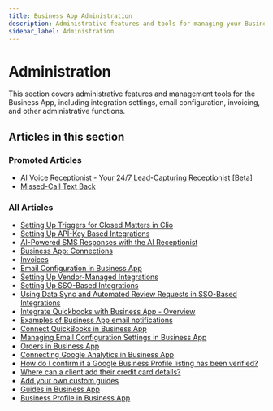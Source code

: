 ```yaml
---
title: Business App Administration
description: Administrative features and tools for managing your Business App
sidebar_label: Administration
---
```


# Administration

This section covers administrative features and management tools for the Business App, including integration settings, email configuration, invoicing, and other administrative functions.

## Articles in this section

### Promoted Articles
- [AI Voice Receptionist - Your 24/7 Lead-Capturing Receptionist [Beta]](/business-app/administration/ai-voice-receptionist)
- [Missed-Call Text Back](/business-app/administration/missed-call-text-back)

### All Articles
- [Setting Up Triggers for Closed Matters in Clio](/business-app/administration/setting-up-triggers-for-closed-matters-in-clio)
- [Setting Up API-Key Based Integrations](/business-app/administration/api-key-based-integrations)
- [AI-Powered SMS Responses with the AI Receptionist](/business-app/administration/ai-powered-sms-responses)
- [Business App: Connections](/business-app/administration/business-app-connections)
- [Invoices](/business-app/administration/invoices)
- [Email Configuration in Business App](/business-app/administration/email-configuration)
- [Setting Up Vendor-Managed Integrations](/business-app/administration/setting-up-vendor-managed-integrations)
- [Setting Up SSO-Based Integrations](/business-app/administration/setting-up-sso-integrations)
- [Using Data Sync and Automated Review Requests in SSO-Based Integrations](/business-app/administration/using-data-sync-and-automated-review-requests)
- [Integrate Quickbooks with Business App - Overview](/business-app/administration/quickbooks-integration)
- [Examples of Business App email notifications](/business-app/administration/examples-of-business-app-email-notifications)
- [Connect QuickBooks in Business App](/business-app/administration/connect-quickbooks)
- [Managing Email Configuration Settings in Business App](/business-app/administration/email-configuration)
- [Orders in Business App](/business-app/administration/orders)
- [Connecting Google Analytics in Business App](/business-app/administration/connecting-google-analytics)
- [How do I confirm if a Google Business Profile listing has been verified?](/business-app/administration/google-business-profile-verification)
- [Where can a client add their credit card details?](/business-app/administration/client-credit-card-details)
- [Add your own custom guides](/business-app/administration/add-your-own-custom-guides)
- [Guides in Business App](/business-app/administration/guides-in-business-app)
- [Business Profile in Business App](/business-app/administration/business-profile-in-business-app)